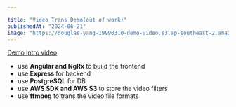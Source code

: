 ```yaml
---

title: "Video Trans Demo(out of work)"
publishedAt: "2024-06-21"
image: "https://douglas-yang-19990310-demo-video.s3.ap-southeast-2.amazonaws.com/video.png"
---
```

[Demo intro video](https://douglas-yang-19990310-demo-video.s3.ap-southeast-2.amazonaws.com/VideoTranslatorAIDemo.mp4)

- use **Angular and NgRx** to build the frontend
- use **Express** for backend
- use **PostgreSQL** for DB
- use **AWS SDK and AWS S3** to store the video filters
- use **ffmpeg** to trans the video file formats